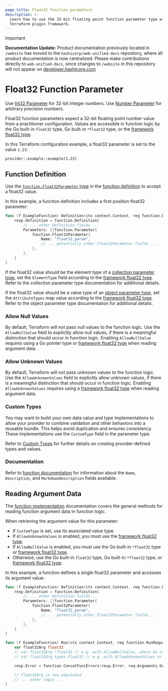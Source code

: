 ```yaml
---
page_title: Float32 function parameters
description: >-
  Learn how to use the 32-bit floating point function parameter type with the
  Terraform plugin framework.
---
```


> [!IMPORTANT]  
> **Documentation Update:** Product documentation previously located in `/website` has moved to the `hashicorp/web-unified-docs` repository, where all product documentation is now centralized. Please make contributions directly to `web-unified-docs`, since changes to `/website` in this repository will not appear on [developer.hashicorp.com](https://developer.hashicorp.com)

# Float32 Function Parameter

<Tip>

Use [Int32 Parameter](/terraform/plugin/framework/functions/parameters/int32) for 32-bit integer numbers. Use [Number Parameter](/terraform/plugin/framework/functions/parameters/number) for arbitrary precision numbers.

</Tip>

Float32 function parameters expect a 32-bit floating point number value from a practitioner configuration. Values are accessible in function logic by the Go built-in `float32` type, Go built-in `*float32` type, or the [framework float32 type](/terraform/plugin/framework/handling-data/types/float32).

In this Terraform configuration example, a float32 parameter is set to the value `1.23`:

```hcl
provider::example::example(1.23)
```

## Function Definition

Use the [`function.Float32Parameter` type](https://pkg.go.dev/github.com/hashicorp/terraform-plugin-framework/function#Float32Parameter) in the [function definition](/terraform/plugin/framework/functions/implementation#definition-method) to accept a float32 value.

In this example, a function definition includes a first position float32 parameter:

```go
func (f ExampleFunction) Definition(ctx context.Context, req function.DefinitionRequest, resp *function.DefinitionResponse) {
    resp.Definition = function.Definition{
        // ... other Definition fields ...
        Parameters: []function.Parameter{
            function.Float32Parameter{
                Name: "float32_param",
                // ... potentially other Float32Parameter fields ...
            },
        },
    }
}
```

If the float32 value should be the element type of a [collection parameter type](/terraform/plugin/framework/functions/parameters#collection-parameter-types), set the `ElementType` field according to the [framework float32 type](/terraform/plugin/framework/handling-data/types/float32). Refer to the collection parameter type documentation for additional details.

If the float32 value should be a value type of an [object parameter type](/terraform/plugin/framework/functions/parameters#object-parameter-type), set the `AttributeTypes` map value according to the [framework float32 type](/terraform/plugin/framework/handling-data/types/float32). Refer to the object parameter type documentation for additional details.

### Allow Null Values

By default, Terraform will not pass null values to the function logic. Use the `AllowNullValue` field to explicitly allow null values, if there is a meaningful distinction that should occur in function logic. Enabling `AllowNullValue` requires using a Go pointer type or [framework float32 type](/terraform/plugin/framework/handling-data/types/float32) when reading argument data.

### Allow Unknown Values

By default, Terraform will not pass unknown values to the function logic. Use the `AllowUnknownValues` field to explicitly allow unknown values, if there is a meaningful distinction that should occur in function logic. Enabling `AllowUnknownValues` requires using a [framework float32 type](/terraform/plugin/framework/handling-data/types/float32) when reading argument data.

### Custom Types

You may want to build your own data value and type implementations to allow your provider to combine validation and other behaviors into a reusable bundle. This helps avoid duplication and ensures consistency. These implementations use the `CustomType` field in the parameter type.

Refer to [Custom Types](/terraform/plugin/framework/handling-data/types/custom) for further details on creating provider-defined types and values.

### Documentation

Refer to [function documentation](/terraform/plugin/framework/functions/documentation) for information about the `Name`, `Description`, and `MarkdownDescription` fields available.

## Reading Argument Data

The [function implementation](/terraform/plugin/framework/functions/implementation) documentation covers the general methods for reading function argument data in function logic.

When retrieving the argument value for this parameter:

* If `CustomType` is set, use its associated value type.
* If `AllowUnknownValues` is enabled, you must use the [framework float32 type](/terraform/plugin/framework/handling-data/types/float32).
* If `AllowNullValue` is enabled, you must use the Go built-in `*float32` type or [framework float32 type](/terraform/plugin/framework/handling-data/types/float32).
* Otherwise, use the Go built-in `float32` type, Go built-in `*float32` type, or [framework float32 type](/terraform/plugin/framework/handling-data/types/float32).

In this example, a function defines a single float32 parameter and accesses its argument value:

```go
func (f ExampleFunction) Definition(ctx context.Context, req function.DefinitionRequest, resp *function.DefinitionResponse) {
    resp.Definition = function.Definition{
        // ... other Definition fields ...
        Parameters: []function.Parameter{
            function.Float32Parameter{
                Name: "float32_param",
                // ... potentially other Float32Parameter fields ...
            },
        },
    }
}

func (f ExampleFunction) Run(ctx context.Context, req function.RunRequest, resp *function.RunResponse) {
    var float32Arg float32
    // var float32Arg *float32 // e.g. with AllowNullValue, where Go nil equals Terraform null
    // var float32Arg types.Float32 // e.g. with AllowUnknownValues or AllowNullValue

    resp.Error = function.ConcatFuncErrors(resp.Error, req.Arguments.Get(ctx, &float32Arg))

    // float32Arg is now populated
    // ... other logic ...
}
```
